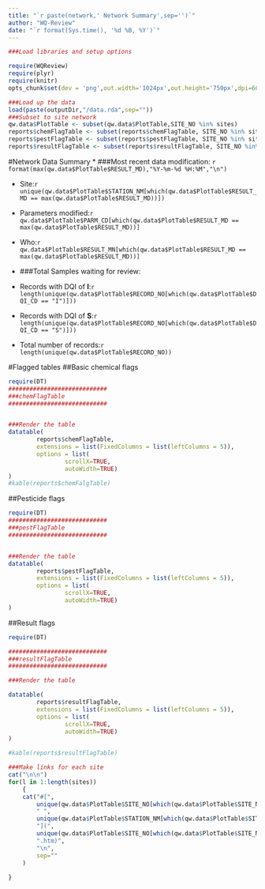 ```yaml
---
title: "`r paste(network,' Network Summary',sep='')`"
author: "WQ-Review"
date: "`r format(Sys.time(), '%d %B, %Y')`"
---
```

```r
###Load libraries and setup options

require(WQReview)
require(plyr)
require(knitr)
opts_chunk$set(dev = 'png',out.width='1024px',out.height='750px',dpi=60)
```

```r
###Load up the data
load(paste(outputDir,"/data.rda",sep=""))
###Subset to site network
qw.data$PlotTable <- subset(qw.data$PlotTable,SITE_NO %in% sites)
reports$chemFlagTable <- subset(reports$chemFlagTable, SITE_NO %in% sites)
reports$pestFlagTable <- subset(reports$pestFlagTable, SITE_NO %in% sites)   
reports$resultFlagTable <- subset(reports$resultFlagTable, SITE_NO %in% sites)  

```

#Network Data Summary
* ###Most recent data modification: `r format(max(qw.data$PlotTable$RESULT_MD),"%Y-%m-%d %H:%M","\n")`

+ Site:`r unique(qw.data$PlotTable$STATION_NM[which(qw.data$PlotTable$RESULT_MD == max(qw.data$PlotTable$RESULT_MD))])`

+ Parameters modified:`r qw.data$PlotTable$PARM_CD[which(qw.data$PlotTable$RESULT_MD == max(qw.data$PlotTable$RESULT_MD))]`

+ Who:`r qw.data$PlotTable$RESULT_MN[which(qw.data$PlotTable$RESULT_MD == max(qw.data$PlotTable$RESULT_MD))]`

* ###Total Samples waiting for review:
+ Records with DQI of **I**:`r length(unique(qw.data$PlotTable$RECORD_NO[which(qw.data$PlotTable$DQI_CD == "I")]))`

+ Records with DQI of **S**:`r length(unique(qw.data$PlotTable$RECORD_NO[which(qw.data$PlotTable$DQI_CD == "S")]))`


+ Total number of records:`r length(unique(qw.data$PlotTable$RECORD_NO))`

#Flagged tables
##Basic chemical flags
```r
require(DT)
############################
###chemFlagTable
############################


###Render the table
datatable(
        reports$chemFlagTable,
        extensions = list(FixedColumns = list(leftColumns = 5)),
        options = list(
                scrollX=TRUE,
                autoWidth=TRUE)
)
#kable(reports$chemFalgTable)
```

##Pesticide flags
```r
require(DT)
############################
###pestFlagTable
############################


###Render the table
datatable(
        reports$pestFlagTable,
        extensions = list(FixedColumns = list(leftColumns = 5)),
        options = list(
                scrollX=TRUE,
                autoWidth=TRUE)
)
```

##Result flags

```r
require(DT)

############################
###resultFlagTable
############################

###Render the table

datatable(
        reports$resultFlagTable,
        extensions = list(FixedColumns = list(leftColumns = 5)),
        options = list(
                scrollX=TRUE,
                autoWidth=TRUE)
)

#kable(reports$resultFlagTable)

```


```r
###Make links for each site
cat("\n\n")
for(l in 1:length(sites))
    {
    cat("#[",
        unique(qw.data$PlotTable$SITE_NO[which(qw.data$PlotTable$SITE_NO == sites[l])]),
        " ",
        unique(qw.data$PlotTable$STATION_NM[which(qw.data$PlotTable$SITE_NO == sites[l])]),
        "](",
        unique(qw.data$PlotTable$SITE_NO[which(qw.data$PlotTable$SITE_NO == sites[l])]),
        ".htm)",
        "\n",
        sep=""
    )
        
}
```
